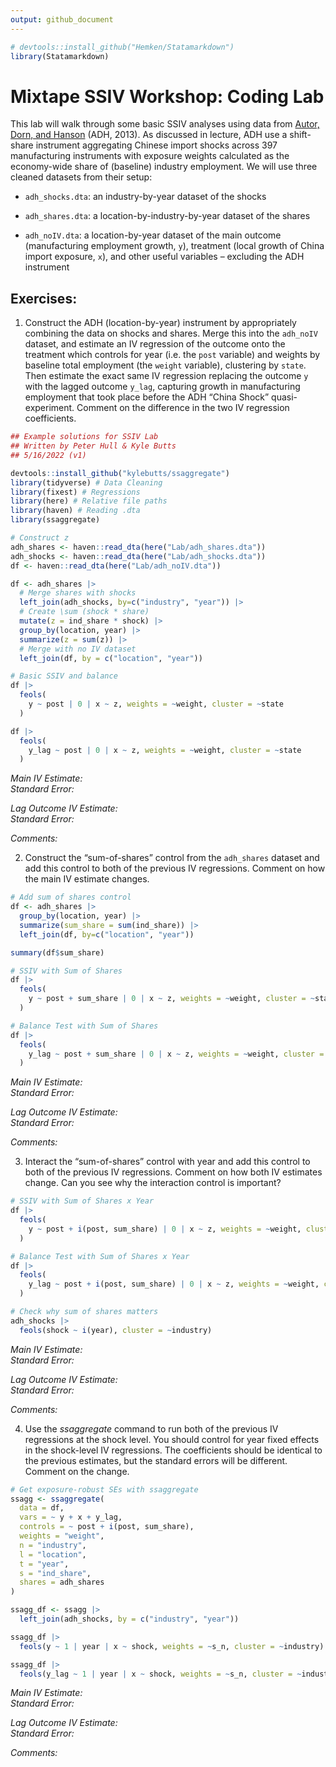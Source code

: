 ```yaml
---
output: github_document
---
```


```r
# devtools::install_github("Hemken/Statamarkdown")
library(Statamarkdown)
```


# Mixtape SSIV Workshop: Coding Lab

This lab will walk through some basic SSIV analyses using data from [Autor, Dorn, and Hanson](https://github.com/Mixtape-Sessions/Shift-Share/blob/main/Readings/Autor_Dorn_Hanson_2013) (ADH, 2013). As discussed in lecture, ADH use a shift-share instrument aggregating Chinese import shocks across 397 manufacturing instruments with exposure weights calculated as the economy-wide share of (baseline) industry employment. We will use three cleaned datasets from their setup:

- `adh_shocks.dta`: an industry-by-year dataset of the shocks

- `adh_shares.dta`: a location-by-industry-by-year dataset of the shares

- `adh_noIV.dta`: a location-by-year dataset of the main outcome (manufacturing employment growth, `y`), treatment (local growth of China import exposure, `x`), and other useful variables -- excluding the ADH instrument


## Exercises:

1. Construct the ADH (location-by-year) instrument by appropriately combining the data on shocks and shares. Merge this into the `adh_noIV` dataset, and estimate an IV regression of the outcome onto the treatment which controls for year (i.e. the `post` variable) and weights by baseline total employment (the `weight` variable), clustering by `state`. Then estimate the exact same IV regression replacing the outcome `y` with the lagged outcome `y_lag`, capturing growth in manufacturing employment that took place before the ADH "China Shock" quasi-experiment. Comment on the difference in the two IV regression coefficients.

```r
## Example solutions for SSIV Lab
## Written by Peter Hull & Kyle Butts
## 5/16/2022 (v1)

devtools::install_github("kylebutts/ssaggregate")
library(tidyverse) # Data Cleaning
library(fixest) # Regressions
library(here) # Relative file paths
library(haven) # Reading .dta
library(ssaggregate)

# Construct z
adh_shares <- haven::read_dta(here("Lab/adh_shares.dta"))
adh_shocks <- haven::read_dta(here("Lab/adh_shocks.dta"))
df <- haven::read_dta(here("Lab/adh_noIV.dta"))

df <- adh_shares |> 
  # Merge shares with shocks
  left_join(adh_shocks, by=c("industry", "year")) |> 
  # Create \sum (shock * share)
  mutate(z = ind_share * shock) |> 
  group_by(location, year) |> 
  summarize(z = sum(z)) |> 
  # Merge with no IV dataset
  left_join(df, by = c("location", "year"))

```

```r

# Basic SSIV and balance 
df |> 
  feols(
    y ~ post | 0 | x ~ z, weights = ~weight, cluster = ~state
  )
```

```r
df |> 
  feols(
    y_lag ~ post | 0 | x ~ z, weights = ~weight, cluster = ~state
  )
```


*Main IV Estimate:*                      
*Standard Error:*

*Lag Outcome IV Estimate:*               
*Standard Error:*

*Comments:*



2.  Construct the "sum-of-shares" control from the `adh_shares` dataset and add this control to both of the previous IV regressions. Comment on how the main IV estimate changes.

```r
# Add sum of shares control
df <- adh_shares |> 
  group_by(location, year) |> 
  summarize(sum_share = sum(ind_share)) |> 
  left_join(df, by=c("location", "year"))

summary(df$sum_share)
```

```r
# SSIV with Sum of Shares 
df |> 
  feols(
    y ~ post + sum_share | 0 | x ~ z, weights = ~weight, cluster = ~state
  )
```

```r
# Balance Test with Sum of Shares 
df |> 
  feols(
    y_lag ~ post + sum_share | 0 | x ~ z, weights = ~weight, cluster = ~state
  )
```

*Main IV Estimate:*                      
*Standard Error:*

*Lag Outcome IV Estimate:*               
*Standard Error:*

*Comments:*



3.  Interact the "sum-of-shares" control with year and add this control to both of the previous IV regressions. Comment on how both IV estimates change. Can you see why the interaction control is important?

```r
# SSIV with Sum of Shares x Year
df |> 
  feols(
    y ~ post + i(post, sum_share) | 0 | x ~ z, weights = ~weight, cluster = ~state
  )
```

```r
# Balance Test with Sum of Shares x Year
df |> 
  feols(
    y_lag ~ post + i(post, sum_share) | 0 | x ~ z, weights = ~weight, cluster = ~state
  )
```


```r
# Check why sum of shares matters
adh_shocks |> 
  feols(shock ~ i(year), cluster = ~industry)
```

*Main IV Estimate:*                      
*Standard Error:*

*Lag Outcome IV Estimate:*               
*Standard Error:*

*Comments:*

4.  Use the *ssaggregate* command to run both of the previous IV regressions at the shock level. You should control for year fixed effects in the shock-level IV regressions. The coefficients should be identical to the previous estimates, but the standard errors will be different. Comment on the change.

```r
# Get exposure-robust SEs with ssaggregate 
ssagg <- ssaggregate(
  data = df,
  vars = ~ y + x + y_lag,
  controls = ~ post + i(post, sum_share),
  weights = "weight",
  n = "industry",
  l = "location",
  t = "year",
  s = "ind_share",
  shares = adh_shares
)

ssagg_df <- ssagg |> 
  left_join(adh_shocks, by = c("industry", "year"))
```

```r
ssagg_df |> 
  feols(y ~ 1 | year | x ~ shock, weights = ~s_n, cluster = ~industry)
```

```r
ssagg_df |> 
  feols(y_lag ~ 1 | year | x ~ shock, weights = ~s_n, cluster = ~industry)
```

*Main IV Estimate:*                      
*Standard Error:*

*Lag Outcome IV Estimate:*               
*Standard Error:*

*Comments:*


